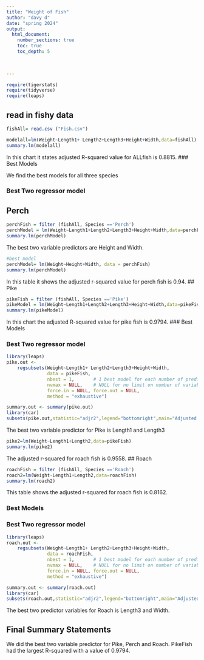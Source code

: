 ```yaml
---
title: "Weight of Fish"
author: "davy d"
date: "spring 2024"  
output: 
  html_document:
    number_sections: true
    toc: true
    toc_depth: 5

 
    
---
```



```r
require(tigerstats)
require(tidyverse)
require(leaps)
```

## read in fishy data 
```r
fishAll= read.csv ("Fish.csv")
```

```r
modelall=lm(Weight~Length1+ Length2+Length3+Height+Width,data=fishAll)
summary.lm(modelall)
```
In this chart it states adjusted R-squared value for ALLfish is 0.8815.
### Best Models

We find the best models for all three species 

### Best Two regressor model

## Perch 

```r
perchFish = filter (fishAll, Species =='Perch')
perchModel = lm(Weight~Length1+Length2+Length3+Height+Width,data=perchFish)
summary.lm(perchModel)
```
The best two variable predictors are Height and Width.

```r
#best model
perchModel= lm(Weight~Height+Width, data = perchFish)
summary.lm(perchModel)
```
In this table it shows the adjusted r-squared value for perch fish is 0.94.
## Pike

```r
pikeFish = filter (fishAll, Species =='Pike')
pikeModel = lm(Weight~Length1+Length2+Length3+Height+Width,data=pikeFish)
summary.lm(pikeModel)
```
In this chart the adjusted R-squared value for pike fish is 0.9794.
### Best Models



### Best Two regressor model
```r
library(leaps)
pike.out <-
    regsubsets(Weight~Length1+ Length2+Length3+Height+Width,
               data = pikeFish,
               nbest = 1,       # 1 best model for each number of predictors
               nvmax = NULL,    # NULL for no limit on number of variables
               force.in = NULL, force.out = NULL,
               method = "exhaustive")

summary.out <- summary(pike.out)
library(car)
subsets(pike.out,statistic="adjr2",legend="bottomright",main="Adjusted R^2")
```
The best two variable predictor for Pike is Length1 and Length3


```r
pike2=lm(Weight~Length1+Length2,data=pikeFish)
summary.lm(pike2)
```
The adjusted r-squared for roach fish is 0.9558.
## Roach
```r
roachFish = filter (fishAll, Species =='Roach')
roach2=lm(Weight~Length1+Length2,data=roachFish)
summary.lm(roach2)
```

This table shows the adjusted r-squared for roach fish is 0.8162.

### Best Models


### Best Two regressor model
```r
library(leaps)
roach.out <-
    regsubsets(Weight~Length1+ Length2+Length3+Height+Width,
               data = roachFish,
               nbest = 1,       # 1 best model for each number of predictors
               nvmax = NULL,    # NULL for no limit on number of variables
               force.in = NULL, force.out = NULL,
               method = "exhaustive")

summary.out <- summary(roach.out)
library(car)
subsets(roach.out,statistic="adjr2",legend="bottomright",main="Adjusted R^2")
```

The best two predictor variables for Roach is Length3 and Width. 

## Final Summary Statements
We did the best two variable predictor for Pike, Perch and Roach. PikeFish had the largest R-squared with a value of 0.9794.